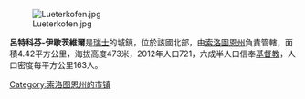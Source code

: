 [[Image:Lueterkofen.jpg|right]]

'''呂特科芬-伊歇茨維爾'''是[[瑞士|瑞士]]的城鎮，位於該國北部，由[[索洛圖恩州|索洛圖恩州]]負責管轄，面積4.42平方公里，海拔高度473米，2012年人口721，六成半人口信奉[[基督教|基督教]]，人口密度每平方公里163人。

{{Switzerland-geo-stub}}
[[Category:索洛图恩州的市镇|Category:索洛图恩州的市镇]]